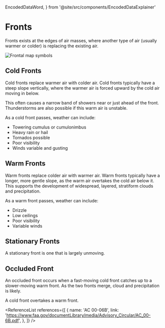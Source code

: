   EncodedDataWord,
} from '@site/src/components/EncodedDataExplainer'

# Fronts

Fronts exists at the edges of air masses, where another type of air (usually
warmer or colder) is replacing the existing air.

![Frontal map symbols](/img/content/fronts.png)

## Cold Fronts

Cold fronts replace warmer air with colder air. Cold fronts typically have a
steep slope vertically, where the warmer air is forced upward by the cold air
moving in below.

This often causes a narrow band of showers near or just ahead of the front.
Thunderstorms are also possible if this warm air is unstable.

As a cold front passes, weather can include:

- Towering cumulus or cumulonimbus
- Heavy rain or hail
- Tornados possible
- Poor visibility
- Winds variable and gusting

## Warm Fronts

Warm fronts replace colder air with warmer air. Warm fronts typically have a
longer, more gentle slope, as the warm air overtakes the cold air below it. This
supports the development of widespread, layered, stratiform clouds and
precipitation.

As a warm front passes, weather can include:

- Drizzle
- Low ceilings
- Poor visibility
- Variable winds

## Stationary Fronts

A stationary front is one that is largely unmoving.

## Occluded Front

An occluded front occurs when a fast-moving cold front catches up to a
slower-moving warm front. As the two fronts merge, cloud and precipitation is
likely.

A cold front overtakes a warm front.

<ReferenceList
  references={[
    {
      name: 'AC 00-06B',
      link: 'https://www.faa.gov/documentLibrary/media/Advisory_Circular/AC_00-6B.pdf',
    },
  ]}
/>
